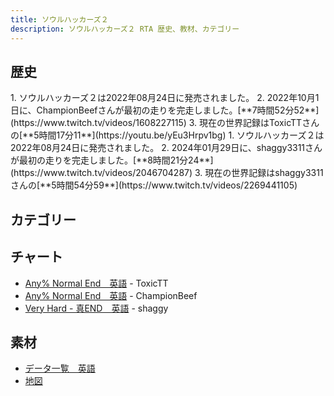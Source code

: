```yaml
---
title: ソウルハッカーズ２
description: ソウルハッカーズ２ RTA 歴史、教材、カテゴリー
---
```



<DocsHero 
    content="ソウルハッカーズ２はデビルサマナーの新作ゲーム。"
    srcUrl={cover}
    alt="Soul Hackers 2 Cover"
/>

<LinkCard title="ランキング" href="https://www.speedrun.com/soul_hackers_2" description="投稿されたRTA動画を観るようにSpeedrun.comへ"/>

## 歴史
<Tabs>
<TabItem label="Normal - 真END">
<Steps>
1. ソウルハッカーズ２は2022年08月24日に発売されました。
2. 2022年10月1日に、ChampionBeefさんが最初の走りを完走しました。[**7時間52分52**](https://www.twitch.tv/videos/1608227115)
3. 現在の世界記録はToxicTTさんの[**5時間17分11**](https://youtu.be/yEu3Hrpv1bg)
</Steps>
</TabItem>

<TabItem label="Very Hard - 真END">
<Steps>
1. ソウルハッカーズ２は2022年08月24日に発売されました。
2. 2024年01月29日に、shaggy3311さんが最初の走りを完走しました。[**8時間21分24**](https://www.twitch.tv/videos/2046704287)
3. 現在の世界記録はshaggy3311さんの[**5時間54分59**](https://www.twitch.tv/videos/2269441105)
</Steps>
</TabItem>
</Tabs>


## カテゴリー
<CardGrid>
    <Card title="Any%"></Card>
    <Card title="真END"></Card>
</CardGrid>

## チャート
- [Any% Normal End　英語](https://docs.google.com/spreadsheets/d/1jOvg8AgHo6Rsa9KzxMdHB3Dw6f7uzPRJkqbKsUIDwUM/edit?usp=sharing) - ToxicTT
- [Any% Normal End　英語](https://docs.google.com/document/d/1zCsynblqLBKUdtgWuO9FHLlOGWEZSIxv7TDYakWxxRs/edit#heading=h.6lwp21d910gs) - ChampionBeef
- [Very Hard - 真END　英語](https://docs.google.com/spreadsheets/d/1Ta4Eo9FR_M494bH1Kc6c6DnxjEdEO_dmNyuBRLGD_nw/edit#gid=0) - shaggy

## 素材
- [データ一覧　英語](https://docs.google.com/spreadsheets/d/1zVAnCgP-9xL5gDt7cg-ZqUpBlvKUO5uqC3MJZvFTOrI/edit#gid=0)
- [地図](https://imgur.com/a/kG4iM4w)
